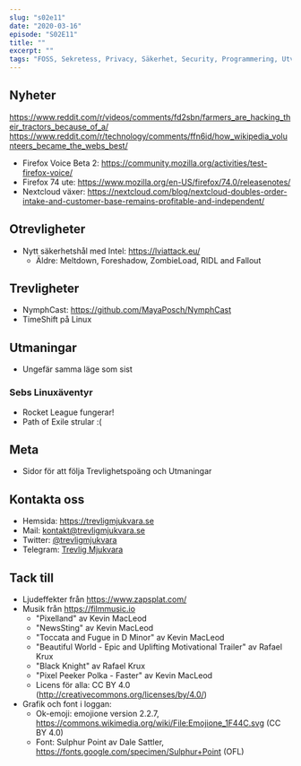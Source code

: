 ```yaml
---
slug: "s02e11"
date: "2020-03-16"
episode: "S02E11"
title: ""
excerpt: ""
tags: "FOSS, Sekretess, Privacy, Säkerhet, Security, Programmering, Utveckling, RaspberryPi, PinePhone, Technology, Linux, Open Source"
---
```



<SEO title="S02E11 - " />
<div style="width: 100%;">
</div>

## Nyheter
https://www.reddit.com/r/videos/comments/fd2sbn/farmers_are_hacking_their_tractors_because_of_a/
https://www.reddit.com/r/technology/comments/ffn6id/how_wikipedia_volunteers_became_the_webs_best/
- Firefox Voice Beta 2: https://community.mozilla.org/activities/test-firefox-voice/
- Firefox 74 ute: https://www.mozilla.org/en-US/firefox/74.0/releasenotes/
- Nextcloud växer: https://nextcloud.com/blog/nextcloud-doubles-order-intake-and-customer-base-remains-profitable-and-independent/

## Otrevligheter
- Nytt säkerhetshål med Intel: https://lviattack.eu/
  - Äldre: Meltdown, Foreshadow, ZombieLoad, RIDL and Fallout

## Trevligheter
- NymphCast: https://github.com/MayaPosch/NymphCast
- TimeShift på Linux

## Utmaningar
- Ungefär samma läge som sist
### Sebs Linuxäventyr
- Rocket League fungerar!
- Path of Exile strular :(

## Meta
- Sidor för att följa Trevlighetspoäng och Utmaningar

## Kontakta oss

- Hemsida: https://trevligmjukvara.se
- Mail: kontakt@trevligmjukvara.se
- Twitter: [@trevligmjukvara](https://twitter.com/trevligmjukvara)
- Telegram: [Trevlig Mjukvara](https://t.me/trevligmjukvara)

## Tack till

- Ljudeffekter från https://www.zapsplat.com/
- Musik från https://filmmusic.io
  - "Pixelland" av Kevin MacLeod
  - "NewsSting" av Kevin MacLeod
  - "Toccata and Fugue in D Minor" av Kevin MacLeod
  - "Beautiful World - Epic and Uplifting Motivational Trailer" av Rafael Krux
  - "Black Knight" av Rafael Krux
  - "Pixel Peeker Polka - Faster" av Kevin MacLeod
  - Licens för alla: CC BY 4.0 (http://creativecommons.org/licenses/by/4.0/)
- Grafik och font i loggan:
  - Ok-emoji: emojione version 2.2.7, https://commons.wikimedia.org/wiki/File:Emojione_1F44C.svg (CC BY 4.0)
  - Font: Sulphur Point av Dale Sattler, https://fonts.google.com/specimen/Sulphur+Point (OFL)
